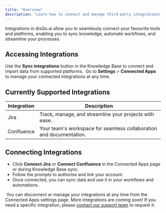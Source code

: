 ```yaml
---
title: "Overview"
description: "Learn how to connect and manage third-party integrations in disQo.ai"
---
```


<Info>
Integrations in disQo.ai allow you to seamlessly connect your favourite tools and platforms, enabling you to sync knowledge, automate workflows, and streamline your processes.
</Info>

## Accessing Integrations

<Steps>
<Step title="Via Knowledge Base">
    Use the <b>Sync integrations</b> button in the Knowledge Base to connect and import data from supported platforms.
    <Frame caption="Knowledge Base sync integrations UI">
        <img src="/images/knowledge-base-sync.png" alt="" />
    </Frame>
</Step>
<Step title="Via User Settings – Connected Apps">
    Go to <b>Settings</b> > <b>Connected Apps</b> to manage your connected integrations at any time.
    <Frame caption="Connected Apps settings UI">
        <img src="/images/settings-connected-apps.png" alt=""  />
    </Frame>
</Step>
</Steps>

## Currently Supported Integrations

| Integration | Description |
|-------------|-------------|
| Jira        | Track, manage, and streamline your projects with ease. |
| Confluence  | Your team's workspace for seamless collaboration and documentation. |

## Connecting Integrations

- Click <b>Connect Jira</b> or <b>Connect Confluence</b> in the Connected Apps page or during Knowledge Base sync.
- Follow the prompts to authorise and link your account.
- Once connected, you can sync data and use it in your workflows and automations.

<Frame caption="Connect Jira and Confluence UI">
    <img src="/images/settings-connected-apps.png" alt=""  />
</Frame>

<Tip>
You can disconnect or manage your integrations at any time from the Connected Apps settings page.
</Tip>

<Info>
More integrations are coming soon! If you need a specific integration, please <a href="https://tiqtoq-uk.atlassian.net/servicedesk/customer/portal/4" target="_blank" rel="noopener noreferrer">contact our support team</a> to request it.
</Info>
